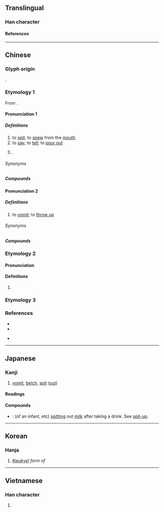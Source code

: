 {{character info}}
==Translingual==
{{stroke order|strokes=6}}

===Han character===
{{Han char|rn=30|rad=口|as=03|sn=6|four=64010|canj=RG|ids=⿰口土}}

====References====
{{Han ref|kx=0176.030|dkj=03300|dj=0393.030|hdz=10576.050|uh=5410}}

----

==Chinese==
{{zh-forms}}

===Glyph origin===
{{Han etym}}
{{Han compound|口|t1=mouth|土|ls=psc|c1=s|c2=p}}.

===Etymology 1===
From {{inh|zh|sit-pro|*m/s-twa||to spit}}.

====Pronunciation 1====
{{zh-pron
|m=tǔ
|m-s=tu3
|dg=тў2
|c=tou3,tou2
|c_note=tou2 - rare
|c-t=hu1
|h=pfs=
|md=
|mn=thó͘
|mn-t=tou3
|w=2thu
|mc=1
|oc=1
|cat=v,pn
}}

=====Definitions=====
{{zh-hanzi}}

# to [[spit]]; to [[spew]] from the [[mouth]]
# to [[say]]; to [[tell]]; to [[pour out]]
# {{surname|zh}}.

======Synonyms======
{{zh-dial}}

=====Compounds=====
{{zh-der|吐棄|吐剛茹柔|吐握|傾吐|吐芳訊|傾心吐膽|半吐半露|吐氣揚眉|吐氣音|半吐半吞|吐納|吐架子|吐門戶|夢吐白鳳|吐蕃|吐哺捉髮|吐字|不吐不快|吞吐|吐痰|吐溜|吐綬雞|吐舊容新|噴雲吐霧|彥國吐屑|吐根鹼|吐魯番|吐絮|吐絲自縛|吐膽|吐火羅語|周公吐哺|吞吐量|吐賀|吐哺待賢|吐舌頭|吐穗|吐露心腹|吐瓦魯|吐良|吞吐含蓄|吐氣|嘔心吐膽|吐口|吐膽傾心|單吐|宣吐|吐火|吐露|吞吞吐吐|噴吐|口吐珠璣|吐芳|呼吸吐納|吞雲吐霧|吞吐其辭|吞刀吐火|吐輝|吐舌|吐根|吐曜|吐故納新|吐屬|吐哺握髮|吐哺|吐司|吐勢|一吐為快|半吞半吐|吐苦水|供吐|慢吐蓮|吐飯成蜂|伸眉吐氣|氣吐眉揚|握髮吐餐|握髮吐哺|盡情吐露|揚雄吐鳳|氣吐虹霓|揚眉吐氣|談吐有致|談吐|麟吐玉書|輕吞慢吐|談吐風生|興雲吐霧|辭吐|輟食吐哺|談吐如流|龍吐珠|吐真劑|吐槽|吐沙拉|吐外特|喀勒塔吐格曼|吐曼塔勒|夏普吐勒|吐木秀克|拜什吐格曼}}

====Pronunciation 2====
{{zh-pron
|m=tù
|c=tou3
|h=
|md=
|mn=thò͘
|mn-t=tou3
|w=
|mc=2
|oc=2
|cat=v
}}

=====Definitions=====
{{zh-hanzi}}

# to [[vomit]]; to [[throw up]]

======Synonyms======
{{zh-dial|嘔吐}}

=====Compounds=====
{{zh-der|吐瀉|吐血|吐退|催吐劑|丙馭吐茵|上吐下瀉|吐逆|嘔吐|孕吐|吐劑|吐沫|經行吐衄}}

===Etymology 2===

====Pronunciation====
{{zh-pron
|m=tǔ
|c=dat6
|cat=
}}

====Definitions====
{{zh-hanzi}}

# {{zh-only|吐谷渾}}

===Etymology 3===
{{zh-see|捅|v|{{q|Min Nan}} over; to reveal; to peck}}

===References===
* {{R:twedu|A00503}}
* {{R:yue:Hanzi}}
* {{qualifier|Min Nan}} {{R:nan:thcwdq}}

{{zh-cat|Elementary}}

----

==Japanese==

===Kanji===
{{ja-kanji|grade=c|rs=口03}}

# [[vomit]], [[belch]], [[spit]] ([[out]])

====Readings====
{{ja-readings
|goon=つ, と
|kanon=と
|kun=は-く, つ-く
}}

====Compounds====
* {{ja-r|哯吐|つだみ}}: (of an infant, etc) [[spitting]] out [[milk]] after taking a drink. See [[spit-up]].

----

==Korean==

===Hanja===
{{ko-hanja|토}}

# ''[[kwukyel|Kwukyel]] form of'' {{ko-l|토}}

----

==Vietnamese==

===Han character===
{{vi-readings|reading=[[thổ]], [[nhổ]], [[giổ]], [[giỗ]]|rs=口03}}

# {{rfdef|vi|sort=口03}}